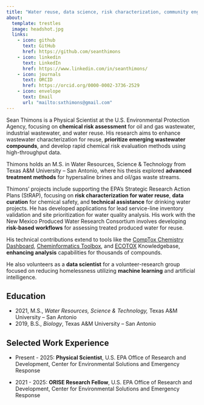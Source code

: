 ```yaml
---
title: "Water reuse, data science, risk characterization, community engagement"
about: 
  template: trestles
  image: headshot.jpg
  links:
    - icon: github
      text: GitHub
      href: https://github.com/seanthimons
    - icon: linkedin
      text: LinkedIn
      href: https://www.linkedin.com/in/seanthimons/
    - icon: journals
      text: ORCID
      href: https://orcid.org/0000-0002-3736-2529
    - icon: envelope
      text: Email
      url: "mailto:sxthimons@gmail.com"
---
```


Sean Thimons is a Physical Scientist at the U.S. Environmental Protection Agency, focusing on **chemical risk assessment** for oil and gas wastewater, industrial wastewater, and water reuse. His research aims to enhance wastewater characterization for reuse, **prioritize emerging wastewater compounds**, and develop rapid chemical risk evaluation methods using high-throughput data.

Thimons holds an M.S. in Water Resources, Science & Technology from Texas A&M University – San Antonio, where his thesis explored **advanced treatment methods** for hypersaline brines and oil/gas waste streams.

Thimons' projects include supporting the EPA's Strategic Research Action Plans (StRAP), focusing on **risk characterization for water reuse**, **data curation** for chemical safety, and **technical assistance** for drinking water projects. He has developed applications for lead service-line inventory validation and site prioritization for water quality analysis. His work with the New Mexico Produced Water Research Consortium involves developing **risk-based workflows** for assessing treated produced water for reuse.

His technical contributions extend to tools like the [CompTox Chemistry Dashboard](https://comptox.epa.gov/dashboard/), [Cheminformatics Toolbox](https://www.epa.gov/comptox-tools/cheminformatics), and [ECOTOX](https://cfpub.epa.gov/ecotox/index.cfm) Knowledgebase, **enhancing analysis** capabilities for thousands of compounds.

He also volunteers as a **data scientist** for a volunteer-research group focused on reducing homelessness utilizing **machine learning** and artificial intelligence.

## Education

-   2021, M.S., *Water Resources, Science & Technology,* Texas A&M University – San Antonio
-   2019, B.S., *Biology*, Texas A&M University – San Antonio

## Selected Work Experience

-   Present - 2025: **Physical Scientist**, U.S. EPA Office of Research and Development, Center for Environmental Solutions and Emergency Response

-   2021 - 2025: **ORISE Research Fellow**, U.S. EPA Office of Research and Development, Center for Environmental Solutions and Emergency Response
